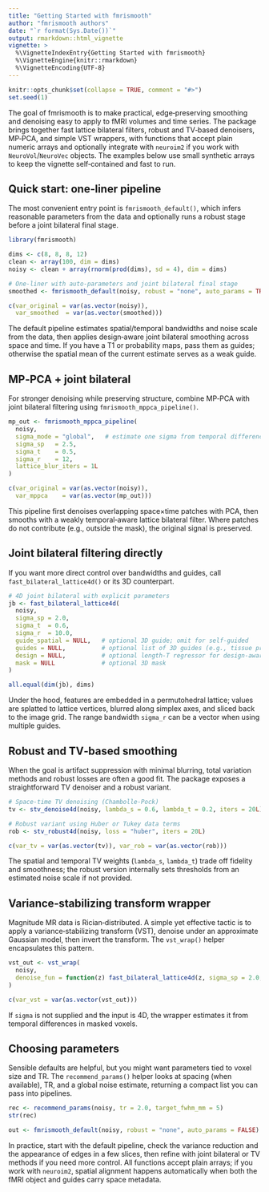 ```yaml
---
title: "Getting Started with fmrismooth"
author: "fmrismooth authors"
date: "`r format(Sys.Date())`"
output: rmarkdown::html_vignette
vignette: >
  %\VignetteIndexEntry{Getting Started with fmrismooth}
  %\VignetteEngine{knitr::rmarkdown}
  %\VignetteEncoding{UTF-8}
---
```


```r
knitr::opts_chunk$set(collapse = TRUE, comment = "#>")
set.seed(1)
```

The goal of fmrismooth is to make practical, edge‑preserving smoothing and denoising easy to apply to fMRI volumes and time series. The package brings together fast lattice bilateral filters, robust and TV‑based denoisers, MP‑PCA, and simple VST wrappers, with functions that accept plain numeric arrays and optionally integrate with `neuroim2` if you work with `NeuroVol`/`NeuroVec` objects. The examples below use small synthetic arrays to keep the vignette self‑contained and fast to run.

## Quick start: one‑liner pipeline

The most convenient entry point is `fmrismooth_default()`, which infers reasonable parameters from the data and optionally runs a robust stage before a joint bilateral final stage.

```r
library(fmrismooth)

dims <- c(8, 8, 8, 12)
clean <- array(100, dim = dims)
noisy <- clean + array(rnorm(prod(dims), sd = 4), dim = dims)

# One-liner with auto-parameters and joint bilateral final stage
smoothed <- fmrismooth_default(noisy, robust = "none", auto_params = TRUE)

c(var_original = var(as.vector(noisy)),
  var_smoothed  = var(as.vector(smoothed)))
```

The default pipeline estimates spatial/temporal bandwidths and noise scale from the data, then applies design‑aware joint bilateral smoothing across space and time. If you have a T1 or probability maps, pass them as guides; otherwise the spatial mean of the current estimate serves as a weak guide.

## MP‑PCA + joint bilateral

For stronger denoising while preserving structure, combine MP‑PCA with joint bilateral filtering using `fmrismooth_mppca_pipeline()`.

```r
mp_out <- fmrismooth_mppca_pipeline(
  noisy,
  sigma_mode = "global",   # estimate one sigma from temporal differences
  sigma_sp   = 2.5,
  sigma_t    = 0.5,
  sigma_r    = 12,
  lattice_blur_iters = 1L
)

c(var_original = var(as.vector(noisy)),
  var_mppca    = var(as.vector(mp_out)))
```

This pipeline first denoises overlapping space×time patches with PCA, then smooths with a weakly temporal‑aware lattice bilateral filter. Where patches do not contribute (e.g., outside the mask), the original signal is preserved.

## Joint bilateral filtering directly

If you want more direct control over bandwidths and guides, call `fast_bilateral_lattice4d()` or its 3D counterpart.

```r
# 4D joint bilateral with explicit parameters
jb <- fast_bilateral_lattice4d(
  noisy,
  sigma_sp = 2.0,
  sigma_t  = 0.6,
  sigma_r  = 10.0,
  guide_spatial = NULL,   # optional 3D guide; omit for self-guided
  guides = NULL,          # optional list of 3D guides (e.g., tissue probs)
  design = NULL,          # optional length-T regressor for design-aware feature
  mask = NULL             # optional 3D mask
)

all.equal(dim(jb), dims)
```

Under the hood, features are embedded in a permutohedral lattice; values are splatted to lattice vertices, blurred along simplex axes, and sliced back to the image grid. The range bandwidth `sigma_r` can be a vector when using multiple guides.

## Robust and TV‑based smoothing

When the goal is artifact suppression with minimal blurring, total variation methods and robust losses are often a good fit. The package exposes a straightforward TV denoiser and a robust variant.

```r
# Space-time TV denoising (Chambolle-Pock)
tv <- stv_denoise4d(noisy, lambda_s = 0.6, lambda_t = 0.2, iters = 20L)

# Robust variant using Huber or Tukey data terms
rob <- stv_robust4d(noisy, loss = "huber", iters = 20L)

c(var_tv = var(as.vector(tv)), var_rob = var(as.vector(rob)))
```

The spatial and temporal TV weights (`lambda_s`, `lambda_t`) trade off fidelity and smoothness; the robust version internally sets thresholds from an estimated noise scale if not provided.

## Variance‑stabilizing transform wrapper

Magnitude MR data is Rician‑distributed. A simple yet effective tactic is to apply a variance‑stabilizing transform (VST), denoise under an approximate Gaussian model, then invert the transform. The `vst_wrap()` helper encapsulates this pattern.

```r
vst_out <- vst_wrap(
  noisy,
  denoise_fun = function(z) fast_bilateral_lattice4d(z, sigma_sp = 2.0, sigma_t = 0.4, sigma_r = 8)
)

c(var_vst = var(as.vector(vst_out)))
```

If `sigma` is not supplied and the input is 4D, the wrapper estimates it from temporal differences in masked voxels.

## Choosing parameters

Sensible defaults are helpful, but you might want parameters tied to voxel size and TR. The `recommend_params()` helper looks at spacing (when available), TR, and a global noise estimate, returning a compact list you can pass into pipelines.

```r
rec <- recommend_params(noisy, tr = 2.0, target_fwhm_mm = 5)
str(rec)

out <- fmrismooth_default(noisy, robust = "none", auto_params = FALSE)
```

In practice, start with the default pipeline, check the variance reduction and the appearance of edges in a few slices, then refine with joint bilateral or TV methods if you need more control. All functions accept plain arrays; if you work with `neuroim2`, spatial alignment happens automatically when both the fMRI object and guides carry space metadata.

